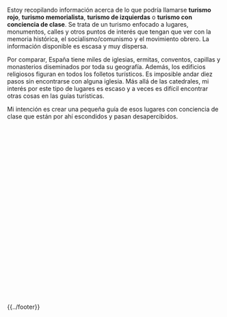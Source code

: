 {{headerleaflet|1=Turismo Rojo}}

Estoy recopilando información acerca de lo que podría llamarse '''turismo rojo''', '''turismo memorialista''', '''turismo de izquierdas''' o '''turismo con conciencia de clase'''. Se trata de un turismo enfocado a lugares, monumentos, calles y otros puntos de interés que tengan que ver con la memoria histórica, el socialismo/comunismo y el movimiento obrero. La información disponible es escasa y muy dispersa.

Por comparar, España tiene miles de iglesias, ermitas, conventos, capillas y monasterios diseminados por toda su geografía. Además, los edificios religiosos figuran en todos los folletos turísticos. Es imposible andar diez pasos sin encontrarse con alguna iglesia. Más allá de las catedrales, mi interés por este tipo de lugares es escaso y a veces es difícil encontrar otras cosas en las guías turísticas.

Mi intención es crear una pequeña guía de esos lugares con conciencia de clase que están por ahí escondidos y pasan desapercibidos.

<!--
Para el caso del Reino Unido existe una web que recopila monumentos a las Brigadas Internacionales.

Cosas por añadir al mapa:

* Monumentos a Antonio Machado, Rafael Alberti, Federico García Lorca, Miguel Hernández.
* Casas natales y Calles de las 13 Rosas, a luchadores antifranquistas y a intelectuales.
* Lugares de la memoria en Andalucía
** Sincronizar con https://memoriahistorica.wikis.cc/wiki/Lugares_de_Memoria_Hist%C3%B3rica_de_Andaluc%C3%ADa
* Campos de concentración franquistas, cárceles.
* Cementerios y lugares de fusilamientos.
* Buscar algún grupo en Flickr sobre MH y sino existe crearlo.
* Lugares de batallas, frentes, edificios tomados, etc.
* Refugios subterráneos de Almería
-->

<div id="map" style="float: center;width: 100%; height: 400px;"></div>

<script type="text/javascript">
    // http://leafletjs.com/examples/custom-icons.html
    
    var places = [
        //["Madrid", 40.416957, -3.703478], 
        
        //Andalucía
        
        //Provincia de Almería
        ["Antigua cárcel del Ingenio", 36.843728, -2.434214, "", "Lugares de Memoria Histórica de Andalucía."], 
        ["Monumento a los asesinados en el Campo de Concentración de Mauthausen, en el Parque de las Almadrabillas", 36.830819, -2.457363, "", "Lugares de Memoria Histórica de Andalucía."], 
        
        //Provincia de Cádiz
        
        //Cádiz
        ["Castillo de San Sebastián", 36.528662, -6.316686, "", "Lugares de Memoria Histórica de Andalucía. Lugar de fusilamientos."], 
        ["Muros de Puerta Tierra", 36.526296, -6.288413, "", "Lugares de Memoria Histórica de Andalucía. Lugar de fusilamientos."], 
        
        //El Puerto de Santa María
        ["Antiguo Penal de El Puerto", 36.605517, -6.217236, "", "Lugar de Memoria Histórica de Andalucía. Hoy Monasterio de la Victoria"], 
        ["Calle Daniel Ortega", 36.603951, -6.227174, "", "Médico comunista, Diputado a Cortes durante la II República"], 
        ["Monumento a los presos políticos del franquismo", 36.605419, -6.217750, "", "En el jardín del Monasterio de la Victoria"], 
        ["Monumento a Rafael Alberti", 36.594830, -6.227157, "", "En la Plaza del Polvorista"], 
        
        //Puerto Real
        ["Avda. 14 de Abril", 36.525493, -6.173916, "", "Toda la zona tiene calles con nombres memorialistas. A destacar la Glorieta dedicada a las Brigadas Internacionales"], 
        ["Glorieta de las Brigadas Internacionales", 36.525746, -6.174687, "", "Estrella roja de tres puntas"], 
        
        //Jimena de la Frontera
        ["Casa de la Memoria 'La Sauceda'", 36.433831, -5.453072, "", "En Jimena de la Frontera"], 
        
        //Sanlúcar de Barrameda
        ["Monumento a los fusilados por el franquismo en Sanlúcar de Barrameda", 36.776720, -6.350988, "", "Junto al Castillo de Santiago"], 

    ];

    var map = L.map('map').setView([37, -4], 7);
    mapLink = 
        '<a href="https://openstreetmap.org">OpenStreetMap</a>';
    L.tileLayer(
        'https://{s}.tile.openstreetmap.org/{z}/{x}/{y}.png', {
        attribution: '&copy; ' + mapLink + ' Contributors',
        }).addTo(map);

    for (var i = 0; i < places.length; i++) {
        marker = new L.marker([places[i][1],places[i][2]])
            .bindPopup('<b>' + places[i][0] + '</b>' + '<br/><img src="' + places[i][3] + '" width="0px" /><br/>' + places[i][4] + '')
            //.bindPopup('<b>' + places[i][0] + '</b>')
            .addTo(map);
    }

</script>

{{../footer}}
